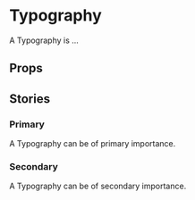 
<Meta of={TypographyStories} />

# Typography

A Typography is ...

<Primary />

## Props

<Controls />

## Stories

### Primary

A Typography can be of primary importance.

<Story of={TypographyStories.H1} />

### Secondary

A Typography can be of secondary importance.

<Story of={TypographyStories.H2} />

